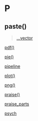 # P {-}

## paste() {-}

> [...vector](https://linkedin-learning.pxf.io/rwkly_vector)

[pdf()](linkedin-learning.pxf.io/rweekly_plottofile)

[pie()](linkedin-learning.pxf.io/rweekly_piechart)

[pipeline](https://linkedin-learning.pxf.io/rweekly_pipeline)

[plot()](https://linkedin-learning.pxf.io/plot)

[png()](linkedin-learning.pxf.io/rweekly_plottofile)

[praise()](https://linkedin-learning.pxf.io/rweekly_fun)

[praise_parts](https://linkedin-learning.pxf.io/rweekly_fun)

[psych](https://linkedin-learning.pxf.io/rweekly_clipboard)
